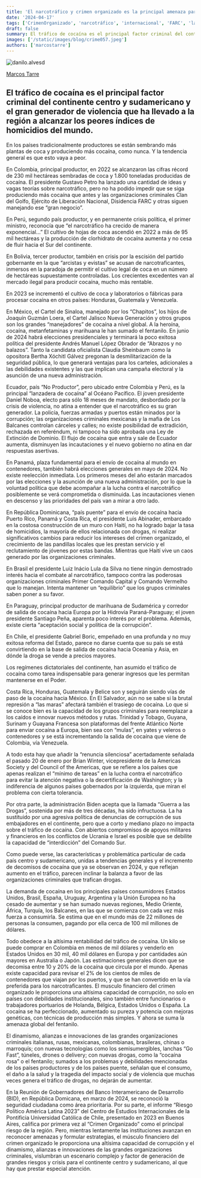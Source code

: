 ```yaml
---
title: 'El narcotráfico y crimen organizado es la principal amenaza para Latinoamérica'
date: '2024-04-17'
tags: ['CrimenOrganizado', 'narcotráfico', 'internacional', 'FARC', 'latinoamerica']
draft: false
summary: El tráfico de cocaína es el principal factor criminal del continente centro y sudamericano y el gran generador de violencia que ha llevado a la región a alcanzar los peores índices de homicidios del mundo.
images: ['/static/images/blog/crime057.jpeg']
authors: ['marcostarre']
---
```


![danilo.alvesd](/static/images/blog/crime057.jpeg)

[Marcos Tarre](https://twitter.com/marcostarre)

## El tráfico de cocaína es el principal factor criminal del continente centro y sudamericano y el gran generador de violencia que ha llevado a la región a alcanzar los peores índices de homicidios del mundo.

En los países tradicionalmente productores se están sembrando más plantas de coca y produciendo más cocaína, como nunca. Y la tendencia general es que esto vaya a peor.

En Colombia, principal productor, en 2022 se alcanzaron las cifras récord de 230 mil hectáreas sembradas de coca y 1.800 toneladas producidas de cocaína. El presidente Gustavo Petro ha lanzado una cantidad de ideas y vagas teorías sobre narcotráfico, pero no ha podido impedir que se siga produciendo más cocaína que antes y las organizaciones criminales Clan del Golfo, Ejército de Liberación Nacional, Disidencia FARC y otras siguen manejando ese “gran negocio”.

En Perú, segundo país productor, y en permanente crisis política, el primer ministro, reconocía que “el narcotráfico ha crecido de manera exponencial…” El cultivo de hojas de coca ascendió en 2022 a más de 95 mil hectáreas y la producción de clorhidrato de cocaína aumenta y no cesa de fluir hacia el Sur del continente.

En Bolivia, tercer productor, también en crisis por la escisión del partido gobernante en la que “arcistas y evistas” se acusan de narcotraficantes, inmersos en la paradoja de permitir el cultivo legal de coca en un número de hectáreas supuestamente controladas. Los crecientes excedentes van al mercado ilegal para producir cocaína, mucho más rentable.

En 2023 se incrementó el cultivo de coca y laboratorios o fábricas para procesar cocaína en otros países: Honduras, Guatemala y Venezuela.

En México, el Cartel de Sinaloa, manejado por los “Chapitos”, los hijos de Joaquín Guzmán Loera, el Cartel Jalisco Nueva Generación y otros grupos son los grandes “manejadores” de cocaína a nivel global. A la heroína, cocaína, metanfetaminas y marihuana le han sumado el fentanilo. En junio de 2024 habrá elecciones presidenciales y terminará la poco exitosa política del presidente Andrés Manuel López Obrador de “Abrazos y no balazos”. Tanto la candidata oficialista Claudia Sheinbaum como la opositora Bertha Xóchitl Gálvez pregonan la desmilitarización de la seguridad pública, lo que generará ventajas para los carteles, adicionales a las debilidades existentes y las que implican una campaña electoral y la asunción de una nueva administración.

Ecuador, país “No Productor”, pero ubicado entre Colombia y Perú, es la principal “lanzadera de cocaína” al Océano Pacífico. El joven presidente Daniel Noboa, electo para sólo 18 meses de mandato, desbordado por la crisis de violencia, no atina a entender que el narcotráfico es su gran generador. La policía, fuerzas armadas y puertos están minados por la corrupción; las organizaciones criminales mexicanas y la mafia de Los Balcanes controlan cárceles y calles; no existe posibilidad de extradición, rechazada en referéndum, ni tampoco ha sido aprobada una Ley de Extinción de Dominio. El flujo de cocaína que entra y sale de Ecuador aumenta, disminuyen las incautaciones y el nuevo gobierno no atina en dar respuestas asertivas.

En Panamá, plaza fundamental para el envío de cocaína al mundo en contenedores, también habrá elecciones generales en mayo de 2024. No existe reelección inmediata. Los primeros meses del año estarán marcados por las elecciones y la asunción de una nueva administración, por lo que la voluntad política que debe acompañar a la lucha contra el narcotráfico posiblemente se verá comprometida o disminuida. Las incautaciones vienen en descenso y las prioridades del país van a mirar a otro lado.

En República Dominicana, “país puente” para el envío de cocaína hacia Puerto Rico, Panamá y Costa Rica, el presidente Luis Abinader, embarcado en la costosa construcción de un muro con Haití, no ha logrado bajar la tasa de homicidios, la mayoría de ellos relacionada con drogas, ni realizar significativos cambios para reducir los intereses del crimen organizado, el crecimiento de las pandillas locales que les prestan servicio y el reclutamiento de jóvenes por estas bandas. Mientras que Haití vive un caos generado por las organizaciones criminales.

En Brasil el presidente Luiz Inácio Lula da Silva no tiene ningún demostrado interés hacia el combate al narcotráfico, tampoco contra las poderosas organizaciones criminales Primer Comando Capital y Comando Vermelho que lo manejan. Intenta mantener un “equilibrio” que los grupos criminales saben poner a su favor.

En Paraguay, principal productor de marihuana de Sudamérica y corredor de salida de cocaína hacia Europa por la Hidrovía Paraná-Paraguay; el joven presidente Santiago Peña, aparenta poco interés por el problema. Además, existe cierta “aceptación social y política de la corrupción”.

En Chile, el presidente Gabriel Boric, empeñado en una profunda y no muy exitosa reforma del Estado, parece no darse cuenta que su país se está convirtiendo en la base de salida de cocaína hacia Oceanía y Asia, en dónde la droga se vende a precios mayores.

Los regímenes dictatoriales del continente, han asumido el tráfico de cocaína como tarea indispensable para generar ingresos que les permitan mantenerse en el Poder.

Costa Rica, Honduras, Guatemala y Belice son y seguirán siendo vías de paso de la cocaína hacia México. En El Salvador, aún no se sabe si la brutal represión a “las maras” afectará también el trasiego de cocaína. Lo que si se conoce bien es la capacidad de los grupos criminales para reemplazar a los caídos e innovar nuevos métodos y rutas. Trinidad y Tobago, Guyana, Surinam y Guayana Francesa son plataformas del frente Atlántico Norte para enviar cocaína a Europa, bien sea con “mulas”, en yates y veleros o contenedores y se está incrementando la salida de cocaína que viene de Colombia, vía Venezuela.

A todo esta hay que añadir la “renuncia silenciosa” acertadamente señalada el pasado 20 de enero por Brian Winter, vicepresidente de la Americas Society y del Council of the Americas, que se refiere a los países que apenas realizan el “mínimo de tareas” en la lucha contra el narcotráfico para evitar la atención negativa o la decertificación de Washington; y la indiferencia de algunos países gobernados por la izquierda, que miran el problema con cierta tolerancia.

Por otra parte, la administración Biden acepta que la llamada “Guerra a las Drogas”, sostenida por más de tres décadas, ha sido infructuosa. La ha sustituido por una agresiva política de denuncias de corrupción de sus embajadores en el continente, pero que a corto y mediano plazo no impacta sobre el tráfico de cocaína. Con abiertos compromisos de apoyos militares y financieros en los conflictos de Ucrania e Israel es posible que se debilite la capacidad de “interdicción” del Comando Sur.

Como puede verse, las características y problemática particular de cada país centro y sudamericano, unidas a tendencias generales y el incremento de decomisos de cocaína que ya se observan en 2024, y que reflejan aumento en el tráfico, parecen inclinar la balanza a favor de las organizaciones criminales que trafican drogas.

La demanda de cocaína en los principales países consumidores Estados Unidos, Brasil, España, Uruguay, Argentina y la Unión Europea no ha cesado de aumentar y se han sumado nuevas regiones, Medio Oriente, África, Turquía, los Balcanes, en las que se comienza con cada vez más fuerza a consumirla. Se estima que en el mundo más de 22 millones de personas la consumen, pagando por ella cerca de 100 mil millones de dólares.

Todo obedece a la altísima rentabilidad del tráfico de cocaína. Un kilo se puede comprar en Colombia en menos de mil dólares y venderlo en Estados Unidos en 30 mil, 40 mil dólares en Europa y por cantidades aún mayores en Australia o Japón. Las estimaciones generales dicen que se decomisa entre 10 y 20% de la cocaína que circula por el mundo. Apenas existe capacidad para revisar el 2% de los cientos de miles de contenedores que viajan por los puertos, y que se han convertido en la vía preferida para los narcotraficantes. El musculo financiero del crimen organizado le proporciona una altísima capacidad de corrupción, no solo en países con debilidades institucionales, sino también entre funcionarios o trabajadores portuarios de Holanda, Bélgica, Estados Unidos o España. La cocaína se ha perfeccionado, aumentado su pureza y potencia con mejoras genéticas, con técnicas de producción más simples. Y ahora se suma la amenaza global del fentanilo.

El dinamismo, alianzas e innovaciones de las grandes organizaciones criminales italianas, rusas, mexicanas, colombianas, brasileras, chinas o marroquís; con nuevas tecnologías como los semisumergibles, lanchas “Go Fast”, túneles, drones o delivery; con nuevas drogas, como la “cocaína rosa” o el fentanilo; sumados a los problemas y debilidades mencionadas de los países productores y de los países puente, señalan que el consumo, el daño a la salud y la tragedia del impacto social y de violencia que muchas veces genera el tráfico de drogas, no dejarán de aumentar.

En la Reunión de Gobernadores del Banco Interamericano de Desarrollo (BID), en República Domicana, en marzo de 2024, se reconoció la seguridad ciudadana como área prioritaria. Por su parte, el informe “Riesgo Político América Latina 2023” del Centro de Estudios Internacionales de la Pontificia Universidad Católica de Chile, presentado en 2023 en Buenos Aires, califica por primera vez al “Crimen Organizado” como el principal riesgo de la región. Pero, mientras lentamente las instituciones avanzan en reconocer amenazas y formular estrategias, el músculo financiero del crimen organizado le proporciona una altísima capacidad de corrupción y el dinamismo, alianzas e innovaciones de las grandes organizaciones criminales, vislumbran un escenario complejo y factor de generación de grandes riesgos y crisis para el continente centro y sudamericano, al que hay que prestar especial atención.

